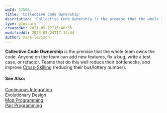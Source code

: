 ```yaml
---
wpId: 12563
title: 'Collective Code Ownership'
description: 'Collective Code Ownership is the premise that the whole team owns the code. Anyone on the team can add new features, fix a bug, write a test case, or refactor. Teams that do this well reduce their bottlenecks, and improve Cross-Skilling (reducing their bus/lottery number). See Also: Continuous Integration Evolutionary Design Mob Programming Pair Programming'
type: glossary
createdAt: 2021-05-12T15:40:35
modifiedAt: 2023-05-24T17:14:44
author: mark-levison
---
```



**Collective Code Ownership** is the premise that the whole team owns the code. Anyone on the team can add new features, fix a bug, write a test case, or refactor. Teams that do this well reduce their bottlenecks, and improve [Cross-Skilling](/glossary/cross-skilling) (reducing their bus/lottery number).

#### See Also:

[Continuous Integration](/glossary/continuous-integration)  
Evolutionary Design  
[Mob Programming](/glossary/ensemble-programming)  
[Pair Programming](/glossary/pair-programming)